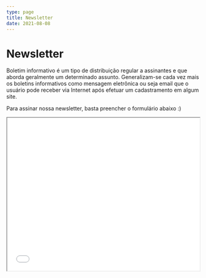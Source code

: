 ```yaml
---
type: page
title: Newsletter
date: 2021-08-08
---
```

# Newsletter
Boletim informativo é um tipo de distribuição regular a assinantes e que aborda geralmente um determinado assunto. Generalizam-se cada vez mais os boletins informativos como mensagem eletrônica ou seja email que o usuário pode receber via Internet após efetuar um cadastramento em algum site.

Para assinar nossa newsletter, basta preencher o formulário abaixo :)
<center>
<iframe src="/components/newsletter" height="400" width="100%"></iframe>
</center>